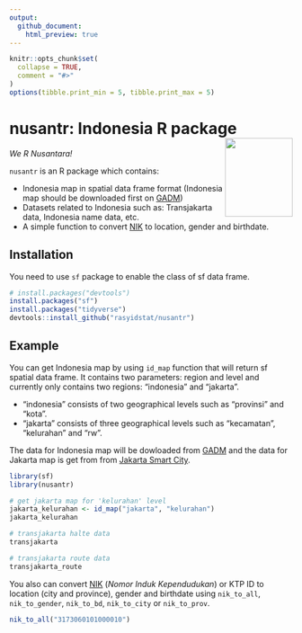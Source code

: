 ```yaml
---
output:
  github_document:
    html_preview: true
---
```


<!-- README.md is generated from README.Rmd. Please edit that file -->

```r
knitr::opts_chunk$set(
  collapse = TRUE,
  comment = "#>"
)
options(tibble.print_min = 5, tibble.print_max = 5)
```

# nusantr: Indonesia R package <img src="man/figures/logo.png" align="right" height="140" width="120"/>

*We R Nusantara!*

`nusantr` is an R package which contains: 

- Indonesia map in spatial data frame format (Indonesia map should be downloaded first on [GADM](https://gadm.org/))
- Datasets related to Indonesia such as: Transjakarta data, Indonesia name data, etc. 
- A simple function to convert [NIK](https://en.wikipedia.org/wiki/Indonesian_identity_card) to location, gender and birthdate.

## Installation

You need to use `sf` package to enable the class of sf data frame.

```r
# install.packages("devtools")
install.packages("sf")
install.packages("tidyverse")
devtools::install_github("rasyidstat/nusantr")
```

## Example

You can get Indonesia map by using `id_map` function that will return sf spatial data frame. It contains two parameters: region and level and currently only contains two regions: "indonesia" and "jakarta".

- "indonesia" consists of two geographical levels such as "provinsi" and "kota".
- "jakarta" consists of three geographical levels such as "kecamatan", "kelurahan" and "rw".

The data for Indonesia map will be dowloaded from [GADM](http://www.gadm.org/) and the data for Jakarta map is get from from [Jakarta Smart City](http://smartcity.jakarta.go.id).

```r
library(sf)
library(nusantr)
```

```r
# get jakarta map for 'kelurahan' level
jakarta_kelurahan <- id_map("jakarta", "kelurahan")
jakarta_kelurahan

# transjakarta halte data
transjakarta

# transjakarta route data
transjakarta_route
```

You also can convert [NIK](https://en.wikipedia.org/wiki/Indonesian_identity_card) (*Nomor Induk Kependudukan*) or KTP ID to location (city and province), gender and birthdate using `nik_to_all`, `nik_to_gender`, `nik_to_bd`, `nik_to_city` or `nik_to_prov`.

```r
nik_to_all("3173060101000010")
```


